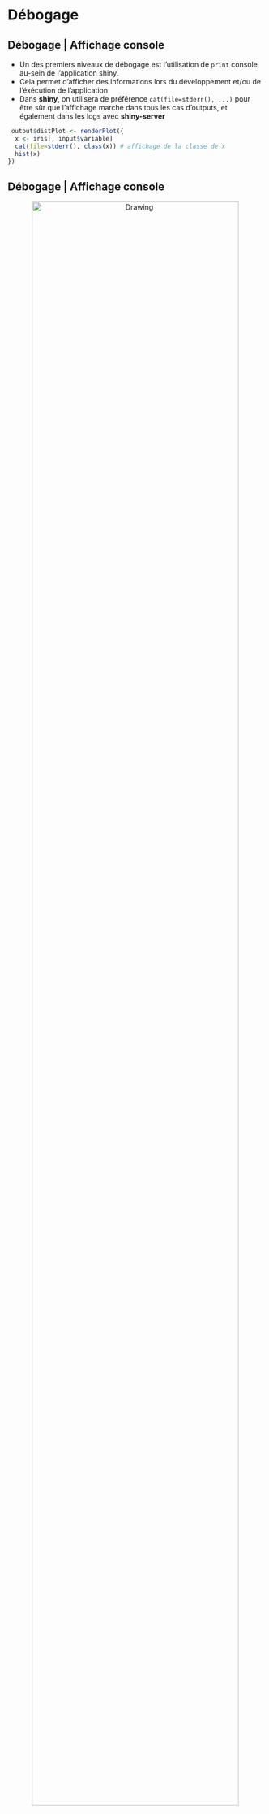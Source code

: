 # Débogage

## Débogage | Affichage console

- Un des premiers niveaux de débogage est l'utilisation de ``print`` console au-sein de l'application shiny.
- Cela permet d'afficher des informations lors du développement et/ou de l'éxécution de l'application
- Dans __shiny__, on utilisera de préférence ``cat(file=stderr(), ...)`` pour être sûr que l'affichage marche dans tous les cas d'outputs, et également dans les logs avec __shiny-server__

```{r, eval = FALSE}
 output$distPlot <- renderPlot({
  x <- iris[, input$variable]
  cat(file=stderr(), class(x)) # affichage de la classe de x
  hist(x)
})
```

## Débogage | Affichage console

<div style="text-align:center" markdown="1">
<img src="img/debug_cat.png" alt="Drawing" style="width: 90%;">
</div>

## Débogage | Lancement manuel d'un browser

- On peut insérer le lancement d'un ``browser()`` à n'importe quel moment
- On pourra alors observer les différents objets et avancer pas-à-pas 

```{r, eval = FALSE}
 output$distPlot <- renderPlot({
  x <- iris[, input$variable]
  browser() # lancement du browser
  hist(x)
})
```

- Ne pas oublier de l'enlever une fois le développement terminé...!


## Débogage | Lancement manuel d'un browser

<div style="text-align:center" markdown="1">
<img src="img/debug_browser.png" alt="Drawing" style="width: 90%;">
</div>

## Débogage | Lancement automatique d'un browser

- L'option ``options(shiny.error = browser)`` permet de lancer un ``browser()`` automatiquement lors de l'apparition d'une erreur

```{r, eval = FALSE}
options(shiny.error = browser)
```

## Débogage | Mode "showcase"

- En lançant une application avec l'option  ``display.mode="showcase"`` et l'utilisation de la fonction ``runApp()``, 
on peut observer en direct l'éxécution du code :

```{r, eval = FALSE}
runApp("path/to/myapp", display.mode="showcase")
```


## Débogage | Mode "showcase"

<div style="text-align:center" markdown="1">
<img src="img/debug_showcase.png" alt="Drawing" style="width: 90%;">
</div>

## Débogage | Reactive log

- En activant l'option ``shiny.reactlog``, on peut visualiser à tous instants les dépendances et les flux entre les objets réactifs de __shiny__
    + soit en tappant ``ctrl+F3`` dans le navigateur web
    + soit en insérant ``showReactLog()`` au-sein du code shiny

```{r, eval = FALSE}
options(shiny.reactlog=TRUE) 

output$distPlot <- renderPlot({
  x <- iris[, input$variable]
  showReactLog() # launch shiny.reactlog
  hist(x)
}) 
```

## Débogage | Reactive log

<div style="text-align:center" markdown="1">
<img src="img/debug_log.png" alt="Drawing" style="width: 90%;">
</div>

## Débogage | Communication client/server

- Toutes les communications entre le client et le server sont visibles en utilisant l'option ``shiny.trace``

```{r, eval = FALSE}
options(shiny.trace = TRUE) 
```


## Débogage | Communication client/server

<div style="text-align:center" markdown="1">
<img src="img/debug_trace.png" alt="Drawing" style="width: 90%;">
</div>

## Débogage | Traçage des erreurs

- Depuis ``shiny_0.13.1``, on récupère la stack trace quand une erreur se produit
- Si besoin, on peut récupérer une stack trace encore plus complète, comprenant les diffénrets fonctions internes, avec ``options(shiny.fullstacktrace = TRUE)``


```{r, eval = FALSE}
options(shiny.fullstacktrace = TRUE)
```


## Débogage | Traçage des erreurs

<div style="text-align:center" markdown="1">
<img src="img/debug_stack.png" alt="Drawing" style="width: 90%;">
</div>